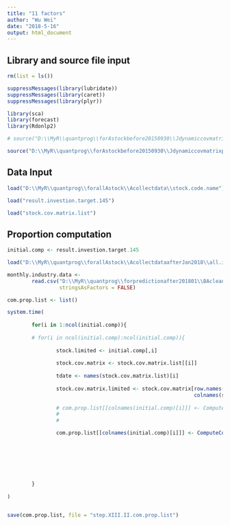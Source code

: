 ```yaml
---
title: "11 factors"
author: "Wu Wei"
date: "2018-5-16"
output: html_document
---
```




## Library and source file input
```r
rm(list = ls())

suppressMessages(library(lubridate))
suppressMessages(library(caret))
suppressMessages(library(plyr))

library(sca)
library(forecast)
library(Rdonlp2)

```

```r
# source("D:\\MyR\\quantprog\\forAstockbefore20150930\\Jdynamiccovmatrixprediction\\seven_factor_24m_comparison\\ComputeCompPropComplyingWithHushen300.R")

source("D:\\MyR\\quantprog\\forAstockbefore20150930\\Jdynamiccovmatrixprediction\\seven_factor_24m_comparison\\ComputeCompPropDynamicHS300.R")
```


## Data Input
```r

load("D:\\MyR\\quantprog\\forallAstock\\Acollectdata\\stock.code.name")

load("result.investion.target.145")

load("stock.cov.matrix.list")
```


## Proportion computation

```r
initial.comp <- result.investion.target.145
```


```r
load("D:\\MyR\\quantprog\\forallAstock\\AcollectdataafterJan2018\\all.industry.prop.list")

monthly.industry.data <- 
        read.csv("D:\\MyR\\quantprog\\forpredictionafter201801\\BAcleandataforNAindustry\\processed.monthly.industry.data.csv", 
                 stringsAsFactors = FALSE)
```

```r




com.prop.list <- list()

system.time(
        
        for(i in 1:ncol(initial.comp)){
        
        # for(i in ncol(initial.comp):ncol(initial.comp)){
                
                stock.limited <- initial.comp[,i]
                
                stock.cov.matrix <- stock.cov.matrix.list[[i]]
                
                tdate <- names(stock.cov.matrix.list)[i]
                
                stock.cov.matrix.limited <- stock.cov.matrix[row.names(stock.cov.matrix) %in% stock.limited,
                                                             colnames(stock.cov.matrix) %in% stock.limited]
                
                # com.prop.list[[colnames(initial.comp)[i]]] <- ComputeCompPropComplyingWithHushen300(stock.limited,
                #                                                               stock.cov.matrix.limited,
                #                                                               stock.code.name)

                com.prop.list[[colnames(initial.comp)[i]]] <- ComputeCompPropDynamicHS300(stock.limited,
                                                                                          stock.cov.matrix.limited,
                                                                                          stock.code.name,
                                                                                          tdate,
                                                                                          all.industry.prop.list,
                                                                                          monthly.industry.data)
                
                
        }
        
)



```



```r
save(com.prop.list, file = "step.XIII.II.com.prop.list")
```



